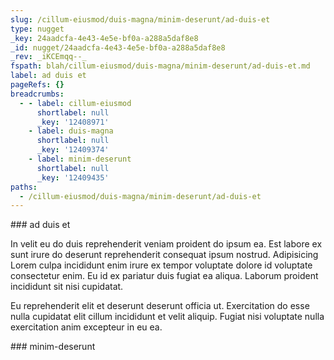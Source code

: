```yaml
---
slug: /cillum-eiusmod/duis-magna/minim-deserunt/ad-duis-et
type: nugget
_key: 24aadcfa-4e43-4e5e-bf0a-a288a5daf8e8
_id: nugget/24aadcfa-4e43-4e5e-bf0a-a288a5daf8e8
_rev: _iKCEmqq--_
fspath: blah/cillum-eiusmod/duis-magna/minim-deserunt/ad-duis-et.md
label: ad duis et
pageRefs: {}
breadcrumbs:
  - - label: cillum-eiusmod
      shortlabel: null
      _key: '12408971'
    - label: duis-magna
      shortlabel: null
      _key: '12409374'
    - label: minim-deserunt
      shortlabel: null
      _key: '12409435'
paths:
  - /cillum-eiusmod/duis-magna/minim-deserunt/ad-duis-et
---
```


<NuggetArea>
<Nugget slug="/cillum-eiusmod/duis-magna/minim-deserunt/ad-duis-et" type="nugget" _key="24aadcfa-4e43-4e5e-bf0a-a288a5daf8e8" _id="nugget/24aadcfa-4e43-4e5e-bf0a-a288a5daf8e8" _rev="_iKCEmqq--_" fspath="blah/cillum-eiusmod/duis-magna/minim-deserunt/ad-duis-et.md" label="ad duis et" paths="/cillum-eiusmod/duis-magna/minim-deserunt/ad-duis-et">
<NuggetBody>
### ad duis et

In velit eu do duis reprehenderit veniam proident do ipsum ea. Est labore ex sunt irure do deserunt reprehenderit consequat ipsum nostrud. Adipisicing Lorem culpa incididunt enim irure ex tempor voluptate dolore id voluptate consectetur enim. Eu id ex pariatur duis fugiat ea aliqua. Laborum proident incididunt sit nisi cupidatat.

Eu reprehenderit elit et deserunt deserunt officia ut. Exercitation do esse nulla cupidatat elit cillum incididunt et velit aliquip. Fugiat nisi voluptate nulla exercitation anim excepteur in eu ea.

</NuggetBody>
<Breadcrumbs>
<Crumbs>
<Crumb _key="12408971" label="cillum-eiusmod" /><Crumb _key="12409374" label="duis-magna" /><Crumb _key="12409435" label="minim-deserunt" />
</Crumbs>
</Breadcrumbs>
</Nugget>

<NuggetsInbound>
</NuggetsInbound>
<NuggetsOutbound>
</NuggetsOutbound>
</NuggetArea>
<PassagesInbound>
<Passage direction="inbound" type="passage" _key="12409435" _id="passage/12409435" _rev="_iKCEmqq---" label="minim-deserunt" passage="minim-deserunt" fspath="blah/cillum-eiusmod/duis-magna/minim-deserunt" paths="/cillum-eiusmod/duis-magna/minim-deserunt" slug="/cillum-eiusmod/duis-magna/minim-deserunt">
<NuggetBody>
### minim-deserunt

</NuggetBody>
<Breadcrumbs>
<Crumbs>
<Crumb _key="12408971" label="cillum-eiusmod" /><Crumb _key="12409374" label="duis-magna" />
</Crumbs>
</Breadcrumbs>
</Passage>

</PassagesInbound>
<PassagesOutbound>
</PassagesOutbound>